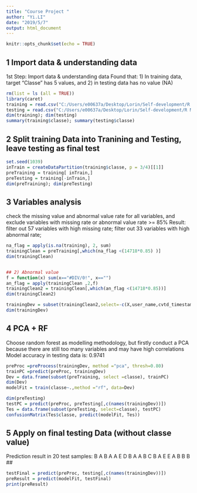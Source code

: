---
title: "Course Project "
author: "Yi.LI"
date: "2019/5/7"
output: html_document
---

```{r setup, include=FALSE}
knitr::opts_chunk$set(echo = TRUE)
```

## 1 Import data & understanding data

1st Step: Import data & understanding data
Found that: 1) In training data, target "Classe" has 5 values, and 2) in testing data has no value (NA)

```{r import}
rm(list = ls (all = TRUE))
library(caret)
training = read.csv("C:/Users/e00637a/Desktop/Lorin/Self-development/R Machine Learning/pml-training.csv")
testing = read.csv("C:/Users/e00637a/Desktop/Lorin/Self-development/R Machine Learning/pml-testing.csv")
dim(training); dim(testing)
summary(training$classe); summary(testing$classe)
```


## 2 Split training Data into Tranining and Testing, leave testing as final test


```{r split}
set.seed(1039)
inTrain = createDataPartition(training$classe, p = 3/4)[[1]]
preTraining = training[ inTrain,]
preTesting = training[-inTrain,]
dim(preTraining); dim(preTesting)
```


## 3 Variables analysis
check the missing value and abnormal value rate for all variables, and exclude variables with missing rate or abnormal value rate >= 85%
Result: filter out 57 variables with high missing rate; filter out 33 variables with high abnormal rate; 

```{r analysis}
na_flag = apply(is.na(training), 2, sum)
trainingClean = preTraining[,which(na_flag <(14718*0.85) )]
dim(trainingClean)


## 2) Abnormal value
f = function(x) sum(x=="#DIV/0!", x=="")
an_flag = apply(trainingClean ,2,f)
trainingClean2 = trainingClean[,which(an_flag <(14718*0.85))]
dim(trainingClean2)

trainingDev = subset(trainingClean2,select=-c(X,user_name,cvtd_timestamp,new_window,classe))
dim(trainingDev)
```

## 4 PCA + RF 
Choose random forest as modelling methodology, but firstly conduct a PCA because there are still too many variables and may have high correlations
Model accuracy in testing data is: 0.9741

```{r modelling}
preProc =preProcess(trainingDev, method ="pca", thresh=0.80) 
trainPC =predict(preProc, trainingDev)
Dev = data.frame(subset(preTraining, select =classe), trainPC)
dim(Dev)
modelFit = train(classe~.,method ="rf", data=Dev)

dim(preTesting)
testPC = predict(preProc, preTesting[,c(names(trainingDev))])
Tes = data.frame(subset(preTesting, select=classe), testPC)
confusionMatrix(Tes$classe, predict(modelFit, Tes))
```



## 5 Apply on final testing Data (without classe value)
Prediction result in 20 test samples: B A B A A E D B A A B C B A E E A B B B  ##
```{r predict}
testFinal = predict(preProc, testing[,c(names(trainingDev))])
preResult = predict(modelFit, testFinal)
print(preResult)
```



